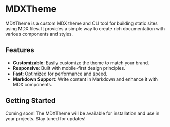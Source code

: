 # MDXTheme

MDXTheme is a custom MDX theme and CLI tool for building static sites using MDX files. It provides a simple way to create rich documentation with various components and styles.

## Features

- **Customizable**: Easily customize the theme to match your brand.
- **Responsive**: Built with mobile-first design principles.
- **Fast**: Optimized for performance and speed.
- **Markdown Support**: Write content in Markdown and enhance it with MDX components.

## Getting Started

Coming soon! The MDXTheme will be available for installation and use in your projects. Stay tuned for updates!
